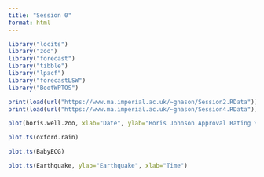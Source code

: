 ```yaml
---
title: "Session 0"
format: html
---
```


```r
library("locits")
library("zoo")
library("forecast")
library("tibble")
library("lpacf")
library("forecastLSW")
library("BootWPTOS")
```

```r
print(load(url("https://www.ma.imperial.ac.uk/~gnason/Session2.RData")))
print(load(url("https://www.ma.imperial.ac.uk/~gnason/Session4.RData")))
```

```r
plot(boris.well.zoo, xlab="Date", ylab="Boris Johnson Approval Rating %")
```

```r
plot.ts(oxford.rain)
```

```r
plot.ts(BabyECG)
```

```r
plot.ts(Earthquake, ylab="Earthquake", xlab="Time")
```
